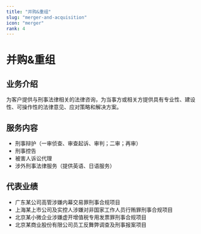 ```yaml
---
title: "并购&重组"
slug: "merger-and-acquisition"
icon: "merger"
rank: 4
---
```


# 并购&重组

## 业务介绍

为客户提供与刑事法律相关的法律咨询，为当事方或相关方提供具有专业性、建设性、可操作性的法律意见、应对策略和解决方案。

## 服务内容

- 刑事辩护（一审侦查、审查起诉、审判；二审；再审）
- 刑事控告
- 被害人诉讼代理
- 涉外刑事法律服务（提供英语、日语服务）

## 代表业绩

- 广东某公司高管涉嫌内幕交易罪刑事合规项目
- 上海某上市公司及实控人涉嫌对非国家工作人员行贿罪刑事合规项目
- 北京某小微企业涉嫌虚开增值税专用发票罪刑事合规项目
- 北京某商业股份有限公司员工反舞弊调查及刑事报案项目

